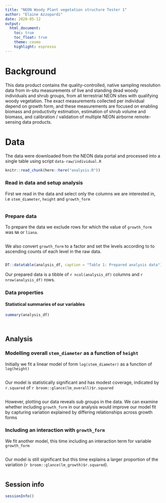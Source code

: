 ```yaml
---
title: "NEON Woody Plant vegetation structure Tester 1"
author: "Elaine Azzopardi"
date: 2020-05-12
output: 
  html_document:
    toc: true
    toc_float: true
    theme: cosmo
    highlight: espresso
---
```


# Background

This data product contains the quality-controlled, native sampling resolution data from in-situ measurements of live and standing dead woody individuals and shrub groups, from all terrestrial NEON sites with qualifying woody vegetation. The exact measurements collected per individual depend on growth form, and these measurements are focused on enabling biomass and productivity estimation, estimation of shrub volume and biomass, and calibration / validation of multiple NEON airborne remote-sensing data products. 

# Data

The data were downloaded from the NEON data portal and processed into a single table using script `data-raw/individual.R`

```r
knitr::read_chunk(here::here("analysis.R"))
```

### Read in data and setup analysis

First we read in the data and select only the columns we are interested in, i.e `stem_diameter`, `height` and `growth_form`
```r

```

### Prepare data

To prepare the data we exclude rows for which the value of `growth_form` was `NA` or `liana`.

```r

```


We also convert `growth_form` to a factor and set the levels according to to ascending counts of each level in the raw data.

```r

```

```r
DT::datatable(analysis_df, caption = "Table 1: Prepared analysis data")
```

Our prepared data is a tibble of `r ncol(analysis_df)` columns and `r nrow(analysis_df)` rows.

### Data properties

#### Statistical summaries of our variables
```r
summary(analysis_df)
```

```r

```

```r

```

## Analysis

### Modelling overall `stem_diameter` as a function of `height`

Initially we fit a linear model of form `log(stem_diameter)` as a function of `log(height)`

```r

```

Our model is statistically significant and has modest coverage, indicated by `r.squared` of `r broom::glance(lm_overall)$r.squared`

```r

```

However, plotting our data reveals sub groups in the data. We can examine whether including `growth_form` in our analysis would improve our model fit by capturing variation explained by differing relationships across growth forms


### Including an interaction with `growth_form`

We fit another model, this time including an interaction term for variable `growth_form`

```r

```

Our model is still significant but this time explains a larger proportion of the variation (`r broom::glance(lm_growth)$r.squared`).

```r

```

## Session info

```r
sessionInfo()
```





